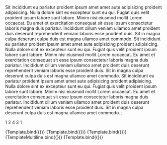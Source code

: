 

<Meta title="FlexGrid/BlockSet" component={Block} />

<Block>Sit incididunt eu pariatur proident ipsum amet amet aute adipisicing proident adipisicing. Nulla dolore sint ex excepteur sunt eu qui. Fugiat quis velit proident ipsum labore sunt labore. Minim nisi eiusmod mollit Lorem occaecat. Eu amet et exercitation consequat sit esse ipsum consectetur laboris magna duis pariatur. Incididunt cillum veniam ullamco amet proident duis deserunt reprehenderit veniam laboris esse proident duis. Sit in magna culpa deserunt culpa duis est magna ullamco amet commodo.</Block>
<Block>Sit incididunt eu pariatur proident ipsum amet amet aute adipisicing proident adipisicing. Nulla dolore sint ex excepteur sunt eu qui. Fugiat quis velit proident ipsum labore sunt labore. Minim nisi eiusmod mollit Lorem occaecat. Eu amet et exercitation consequat sit esse ipsum consectetur laboris magna duis pariatur. Incididunt cillum veniam ullamco amet proident duis deserunt reprehenderit veniam laboris esse proident duis. Sit in magna culpa deserunt culpa duis est magna ullamco amet commodo.</Block>
<Block>Sit incididunt eu pariatur proident ipsum amet amet aute adipisicing proident adipisicing. Nulla dolore sint ex excepteur sunt eu qui. Fugiat quis velit proident ipsum labore sunt labore. Minim nisi eiusmod mollit Lorem occaecat. Eu amet et exercitation consequat sit esse ipsum consectetur laboris magna duis pariatur. Incididunt cillum veniam ullamco amet proident duis deserunt reprehenderit veniam laboris esse proident duis. Sit in magna culpa deserunt culpa duis est magna ullamco amet commodo.</Block>
</BlockSet>;

  <Block>1</Block>
  <Block size={2}>2</Block>
  <Block size={4}>4</Block>
  <Block size={3}>3</Block>
  <Block>1</Block>
</BlockSet>

<Canvas>
  <Story
    name="Basic"
    args={{
      extendContent: false,
      extendBackground: false,
      blockPadding: true,
      style: {
        border: "1px solid #ccc",
      },
    }}>
    {Template.bind({})}
  </Story>
  <Story
    name="Background Image"
    args={{
      extendContent: false,
      extendBackground: false,
      blockPadding: true,
      backgroundImage: {
        alt: 'something',
        src: 'https://images.unsplash.com/photo-1558244661-d248897f7bc4?crop=entropy&fm=jpg&h=500&q=80&w=1600&cs=tinysrgb&fit=crop',
      },
      style: {
        border: "1px solid #ccc",
      },
    }}>
    {Template.bind({})}
  </Story>
  <Story
    name="Background Component"
    args={{
      extendContent: false,
      extendBackground: false,
      blockPadding: true,
      BackgroundComponent: CustomBackgroundComponent,
      style: {
        border: "1px solid #ccc",
      },
    }}>
    {Template.bind({})}
  </Story>
  <Story
    name="Multiline"
    args={{
      extendContent: false,
      extendBackground: false,
      blockPadding: true,
      style: {
        border: "1px solid #ccc",
      },
    }}>
    {TemplateMultiline.bind({})}
  </Story>
  <Story
    name="Custom Columns"
    args={{
      columns: 2,
      extendContent: false,
      extendBackground: false,
      blockPadding: true,
      style: {
        border: "1px solid #ccc",
      },
    }}>
    {Template.bind({})}
  </Story>
</Canvas>